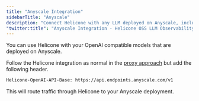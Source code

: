 ```yaml
---
title: "Anyscale Integration"
sidebarTitle: "Anyscale"
description: "Connect Helicone with any LLM deployed on Anyscale, including Llama, Mistral, Gemma, and GPT. Simple setup process using a custom header for seamless integration with your Anyscale-based AI applications."
"twitter:title": "Anyscale Integration - Helicone OSS LLM Observability"
---
```


You can use Helicone with your OpenAI compatible models that are deployed on Anyscale.

Follow the Helicone integration as normal in the [proxy approach](/getting-started/integration-method/openai-proxy) but add the following header.

```bash
Helicone-OpenAI-API-Base: https://api.endpoints.anyscale.com/v1
```

This will route traffic through Helicone to your Anyscale deployment.
